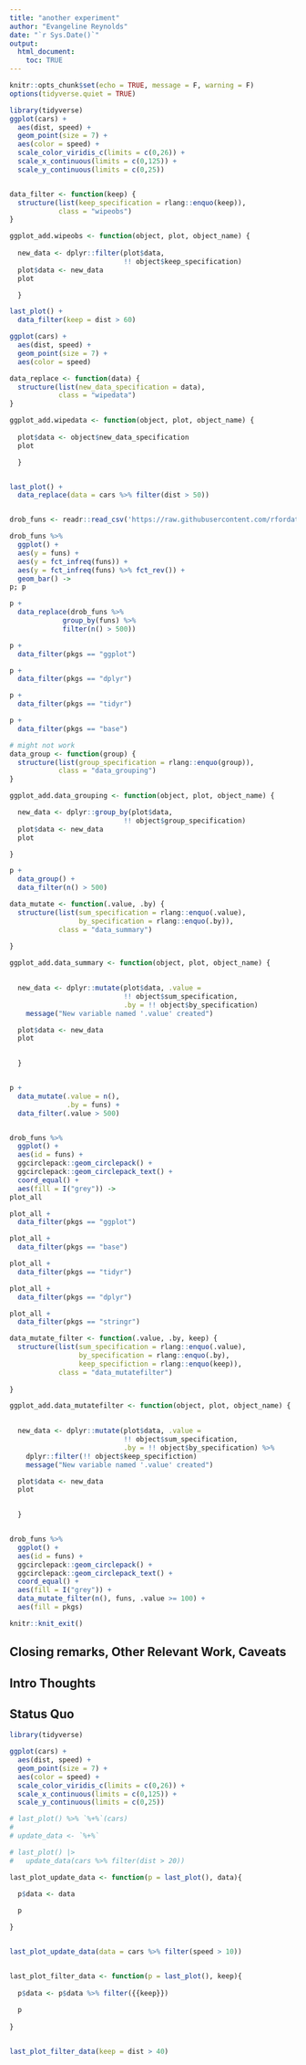 ```yaml
---
title: "another experiment"
author: "Evangeline Reynolds"
date: "`r Sys.Date()`"
output: 
  html_document:
    toc: TRUE
---
```


```r
knitr::opts_chunk$set(echo = TRUE, message = F, warning = F)
options(tidyverse.quiet = TRUE)
```







```r
library(tidyverse)
ggplot(cars) + 
  aes(dist, speed) + 
  geom_point(size = 7) + 
  aes(color = speed) + 
  scale_color_viridis_c(limits = c(0,26)) + 
  scale_x_continuous(limits = c(0,125)) +
  scale_y_continuous(limits = c(0,25))


data_filter <- function(keep) {
  structure(list(keep_specification = rlang::enquo(keep)), 
            class = "wipeobs")
}

ggplot_add.wipeobs <- function(object, plot, object_name) {
  
  new_data <- dplyr::filter(plot$data, 
                            !! object$keep_specification)
  plot$data <- new_data
  plot

  }

last_plot() + 
  data_filter(keep = dist > 60)
```


```r
ggplot(cars) + 
  aes(dist, speed) + 
  geom_point(size = 7) + 
  aes(color = speed)

data_replace <- function(data) {
  structure(list(new_data_specification = data), 
            class = "wipedata")
}

ggplot_add.wipedata <- function(object, plot, object_name) {
  
  plot$data <- object$new_data_specification
  plot

  }


last_plot() + 
  data_replace(data = cars %>% filter(dist > 50))


drob_funs <- readr::read_csv('https://raw.githubusercontent.com/rfordatascience/tidytuesday/master/data/2024/2024-07-09/drob_funs.csv')

drob_funs %>% 
  ggplot() + 
  aes(y = funs) + 
  aes(y = fct_infreq(funs)) +
  aes(y = fct_infreq(funs) %>% fct_rev()) +
  geom_bar() ->
p; p

p + 
  data_replace(drob_funs %>% 
             group_by(funs) %>% 
             filter(n() > 500))

p + 
  data_filter(pkgs == "ggplot")

p + 
  data_filter(pkgs == "dplyr")

p + 
  data_filter(pkgs == "tidyr")

p + 
  data_filter(pkgs == "base")

```


```r
# might not work
data_group <- function(group) {
  structure(list(group_specification = rlang::enquo(group)),
            class = "data_grouping")
}

ggplot_add.data_grouping <- function(object, plot, object_name) {

  new_data <- dplyr::group_by(plot$data,
                            !! object$group_specification)
  plot$data <- new_data
  plot

}

p +
  data_group() +
  data_filter(n() > 500)

```


```r
data_mutate <- function(.value, .by) {
  structure(list(sum_specification = rlang::enquo(.value),
                 by_specification = rlang::enquo(.by)),
            class = "data_summary")
  
}

ggplot_add.data_summary <- function(object, plot, object_name) {

  
  new_data <- dplyr::mutate(plot$data, .value =
                            !! object$sum_specification, 
                            .by = !! object$by_specification)
    message("New variable named '.value' created")

  plot$data <- new_data
  plot

  
  }


p + 
  data_mutate(.value = n(), 
              .by = funs) +
  data_filter(.value > 500)


drob_funs %>% 
  ggplot() + 
  aes(id = funs) + 
  ggcirclepack::geom_circlepack() + 
  ggcirclepack::geom_circlepack_text() + 
  coord_equal() +
  aes(fill = I("grey")) ->
plot_all

plot_all + 
  data_filter(pkgs == "ggplot")

plot_all + 
  data_filter(pkgs == "base")

plot_all + 
  data_filter(pkgs == "tidyr")

plot_all + 
  data_filter(pkgs == "dplyr")

plot_all + 
  data_filter(pkgs == "stringr")

```


```r
data_mutate_filter <- function(.value, .by, keep) {
  structure(list(sum_specification = rlang::enquo(.value),
                 by_specification = rlang::enquo(.by),
                 keep_specifiction = rlang::enquo(keep)),
            class = "data_mutatefilter")
  
}

ggplot_add.data_mutatefilter <- function(object, plot, object_name) {

  
  new_data <- dplyr::mutate(plot$data, .value =
                            !! object$sum_specification, 
                            .by = !! object$by_specification) %>% 
    dplyr::filter(!! object$keep_specifiction)
    message("New variable named '.value' created")

  plot$data <- new_data
  plot

  
  }


drob_funs %>% 
  ggplot() + 
  aes(id = funs) + 
  ggcirclepack::geom_circlepack() + 
  ggcirclepack::geom_circlepack_text() + 
  coord_equal() +
  aes(fill = I("grey")) + 
  data_mutate_filter(n(), funs, .value >= 100) + 
  aes(fill = pkgs)


```

```r
knitr::knit_exit()


```



## Closing remarks, Other Relevant Work, Caveats



## Intro Thoughts


## Status Quo

```r
library(tidyverse)

ggplot(cars) + 
  aes(dist, speed) + 
  geom_point(size = 7) + 
  aes(color = speed) + 
  scale_color_viridis_c(limits = c(0,26)) + 
  scale_x_continuous(limits = c(0,125)) +
  scale_y_continuous(limits = c(0,25))

# last_plot() %>% `%+%`(cars)
# 
# update_data <- `%+%`

# last_plot() |>
#   update_data(cars %>% filter(dist > 20))

last_plot_update_data <- function(p = last_plot(), data){
  
  p$data <- data

  p

}


last_plot_update_data(data = cars %>% filter(speed > 10))


last_plot_filter_data <- function(p = last_plot(), keep){
  
  p$data <- p$data %>% filter({{keep}})
  
  p
  
}


last_plot_filter_data(keep = dist > 40)

```
